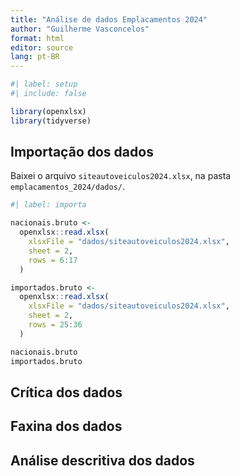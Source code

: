 ```yaml
---
title: "Análise de dados Emplacamentos 2024"
author: "Guilherme Vasconcelos"
format: html
editor: source
lang: pt-BR
---
```


```r
#| label: setup
#| include: false

library(openxlsx)
library(tidyverse)
```



## Importação dos dados

Baixei o arquivo `siteautoveiculos2024.xlsx`, na pasta `emplacamentos_2024/dados/`.

```r
#| label: importa

nacionais.bruto <-
  openxlsx::read.xlsx(
    xlsxFile = "dados/siteautoveiculos2024.xlsx", 
    sheet = 2, 
    rows = 6:17
  )

importados.bruto <-
  openxlsx::read.xlsx(
    xlsxFile = "dados/siteautoveiculos2024.xlsx", 
    sheet = 2, 
    rows = 25:36
  )

nacionais.bruto
importados.bruto
```





## Crítica dos dados



## Faxina dos dados



## Análise descritiva dos dados




